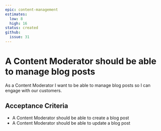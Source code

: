 ```yaml
---
epic: content-management
estimates:
  low: 8
  high: 16
status: created
github:
  issue: 31
---
```

# A Content Moderator should be able to manage blog posts

As a Content Moderator I want to be able to manage blog posts so I can engage with our customers.

## Acceptance Criteria

*   A Content Moderator should be able to create a blog post
*   A Content Moderator should be able to update a blog post
